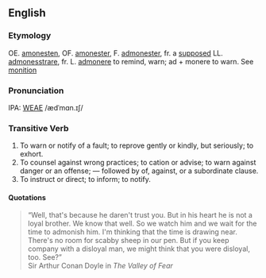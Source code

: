 ==English==
===Etymology===
OE. [[amonesten]], OF. [[amonester]], F. [[admonester]], fr. a [[supposed]] LL. [[admonesstrare]], fr. L. [[admonere]]  to remind, warn; ad + monere to warn. See [[monition]]

===Pronunciation===
IPA: [[WEAE]] /ædˈmɑn.ɪʃ/

===Transitive Verb===
# To warn or notify of a fault; to reprove gently or kindly, but seriously; to exhort.
# To counsel against wrong practices; to cation or advise; to warn against danger or an offense; &mdash; followed by of, against, or a subordinate clause.
# To instruct or direct; to inform; to notify. 

====Quotations====
<blockquote>
&ldquo;Well, that's because he daren't trust you.  But in his heart he
is not a loyal brother.  We know that well.  So we watch him and
we wait for the time to admonish him.  I'm thinking that the time
is drawing near.  There's no room for scabby sheep in our pen.
But if you keep company with a disloyal man, we might think that
you were disloyal, too.  See?&rdquo;
<BR>Sir Arthur Conan Doyle in ''The Valley of Fear''
</blockquote>